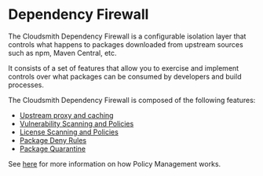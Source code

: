 # Dependency Firewall

The Cloudsmith Dependency Firewall is a configurable isolation layer that controls what happens to packages downloaded from upstream sources such as npm, Maven Central, etc.

It consists of a set of features that allow you to exercise and implement controls over what packages can be consumed by developers and build processes. 

The Cloudsmith Dependency Firewall is composed of the following features: 

- [Upstream proxy and caching](/tbc/upstream-proxying-and-caching)
- [Vulnerability Scanning and Policies](/policies-and-security/vulnerability-policy)
- [License Scanning and Policies](/policies-and-security/license-policy)
- [Package Deny Rules](/policies-and-security/deny-policy)
- [Package Quarantine](/artifacts/package-quarantine)

See [here](/policies-and-security/policy-management) for more information on how Policy Management works.
